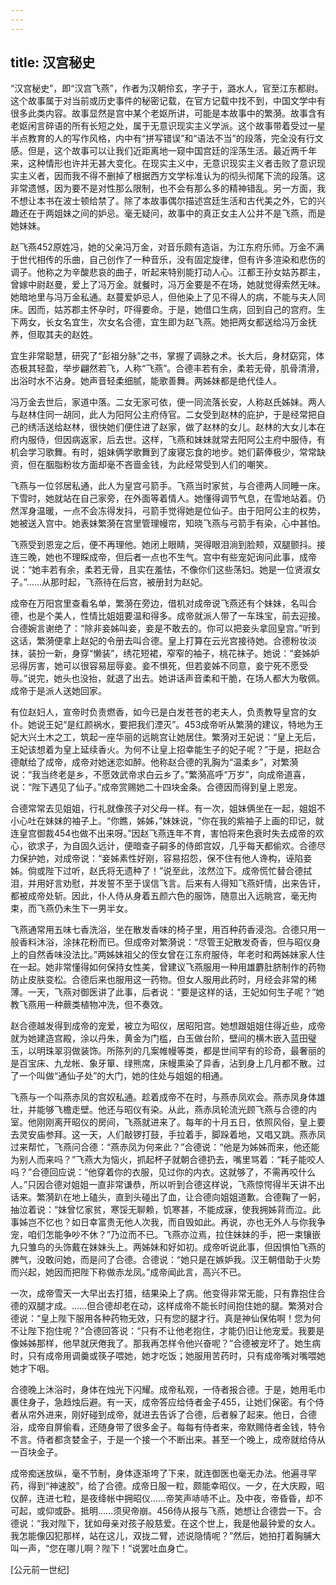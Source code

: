 ```yaml
---
---
---
```

title: 汉宫秘史
---




“汉宫秘史”，即“汉宫飞燕”，作者为汉朝伶玄，字子于，潞水人，官至江东都尉。这个故事属于对当前或历史事件的秘密记载，在官方记载中找不到，中国文学中有很多此类内容。故事显然是宫中某个老妪所讲，可能是本故事中的繁漪。故事含有老妪闲言碎语的所有长短之处，属于无意识现实主义学派。这个故事带着受过一星半点教育的人的写作风格，内中有“拼写错误”和“语法不当”的段落，完全没有行文感。但是，这个故事可以让我们近距离地一窥中国宫廷的淫荡生活。最近两千年来，这种情形也许并无甚大变化。在现实主义中，无意识现实主义者击败了意识现实主义者，因而我不得不删掉了根据西方文学标准认为的彻头彻尾下流的段落。这非常遗憾，因为要不是对性那么限制，也不会有那么多的精神错乱。另一方面，我不想让本书在波士顿给禁了。除了本故事偶尔描述宫廷生活和古代美之外，它的兴趣还在于两姐妹之间的妒忌。毫无疑问，故事中的真正女主人公并不是飞燕，而是她妹妹。

赵飞燕452原姓冯，她的父亲冯万金，对音乐颇有造诣，为江东府乐师。万金不满于世代相传的乐曲，自己创作了一种音乐，没有固定旋律，但有许多渲染和悲伤的调子。他称之为辛酸悲哀的曲子，听起来特别能打动人心。江都王孙女姑苏郡主，曾嫁中尉赵曼，爱上了冯万金。就餐时，冯万金要是不在场，她就觉得索然无味。她暗地里与冯万金私通。赵蔓爱妒忌人，但他染上了见不得人的病，不能与夫人同床。因而，姑苏郡主怀孕时，吓得要命。于是，她借口生病，回到自己的宫府。生下两女，长女名宜生，次女名合德，宜生即为赵飞燕。她把两女都送给冯万金抚养，但取其夫的赵姓。

宜生非常聪慧，研究了“彭祖分脉”之书，掌握了调脉之术。长大后，身材窈窕，体态极其轻盈，举步翩然若飞，人称“飞燕”。合德丰若有余，柔若无骨，肌骨清滑，出浴时水不沾身。她声音轻柔细腻，能歌善舞。两姊妹都是绝代佳人。

冯万金去世后，家道中落。二女无家可依，便一同流落长安，人称赵氏姊妹。两人与赵林住同一胡同，此人为阳阿公主府侍官。二女受到赵林的庇护，于是经常把自己的绣活送给赵林，很快她们便住进了赵家，做了赵林的女儿。赵林的大女儿本在府内服侍，但因病返家，后去世。这样，飞燕和妹妹就常去阳阿公主府中服侍，有机会学习歌舞。有时，姐妹俩学歌舞到了废寝忘食的地步。她们薪俸极少，常常缺资，但在胭脂粉妆方面却毫不吝啬金钱，为此经常受到人们的嘲笑。

飞燕与一位邻居私通，此人为皇宫弓箭手。飞燕当时家贫，与合德两人同睡一床。下雪时，她就站在自己家旁，在外面等着情人。她懂得调节气息，在雪地站着。仍然浑身温暖，一点不会冻得发抖，弓箭手觉得她是位仙子。由于阳阿公主的权势，她被送入宫中。她表妹繁漪在宫里管理幔帘，知晓飞燕与弓箭手有染，心中甚怕。

飞燕受到恩宠之后，便不再理他。她闭上眼睛，哭得眼泪淌到脸颊，双腿颤抖。接连三晚，她也不理睬成帝，但后者一点也不生气。宫中有些宠妃询问此事，成帝说：“她丰若有余，柔若无骨，且实在羞怯，不像你们这些荡妇。她是一位贤淑女子。”……从那时起，飞燕待在后宫，被册封为赵妃。

成帝在万阳宫里查看名单，繁漪在旁边，借机对成帝说飞燕还有个妹妹，名叫合德，也是个美人，性情比姐姐要温和得多。成帝就派人带了一车珠宝，前去迎接。合德婉言谢绝了：“除非妾姊叫妾，妾是不敢去的。你可以把妾头拿回皇宫。”听到这话，繁漪便拿上赵妃的令册去叫合德。皇上打算在云光宫接待她。合德粉妆淡抹，装扮一新，身穿“懒装”，绣花短裙，窄窄的袖子，桃花袜子。她说：“妾姊妒忌得厉害，她可以很容易屈辱妾。妾不惧死，但若妾姊不同意，妾宁死不愿受辱。”说完，她头也没抬，就退了出去。她讲话声音柔和干脆，在场人都大为敬佩。成帝于是派人送她回家。

有位赵妇人，宣帝时负责燃香，如今已是白发苍苍的老夫人，负责教导皇宫的女仆。她说王妃“是红颜祸水，要把我们湮灭”。453成帝听从繁漪的建议，特地为王妃大兴土木之工，筑起一座华丽的远眺宫让她居住。繁漪对王妃说：“皇上无后，王妃该想着为皇上延续香火。为何不让皇上招幸能生子的妃子呢？”于是，把赵合德献给了成帝，成帝对她迷恋如醉。他称赵合德的乳胸为“温柔乡”，对繁漪说：“我当终老是乡，不愿效武帝求白云乡了。”繁漪高呼“万岁”，向成帝道喜，说：“陛下遇见了仙子。”成帝赏赐她二十四块金条。合德因而得到皇上恩宠。

合德常常去见姐姐，行礼就像孩子对父母一样。有一次，姐妹俩坐在一起，姐姐不小心吐在妹妹的袖子上。“你瞧，姊姊，”妹妹说，“你在我的紫袖子上画的印记，就连皇宫御裁454也做不出来呀。”因赵飞燕连年不育，害怕将来色衰时失去成帝的欢心，欲求子，为自固久远计，便暗查子嗣多的侍郎宫奴，几乎每天都偷欢。合德尽力保护她，对成帝说：“妾姊素性好刚，容易招怨，保不住有他人谗构，诬陷妾姊。倘或陛下过听，赵氏将无遗种了！”说至此，泫然泣下。成帝慌忙替合德拭泪，并用好言劝慰，并发誓不至于误信飞言。后来有人得知飞燕奸情，出来告讦，都被成帝处斩。因此，仆人侍从身着五颜六色的服饰，随意出入远眺宫，毫无拘束，而飞燕仍未生下一男半女。

飞燕通常用五味七香洗浴，坐在散发香味的椅子里，用百种药香浸泡。合德只用一般香料沐浴，涂抹花粉而已。但成帝对繁漪说：“尽管王妃散发奇香，但与昭仪身上的自然香味没法比。”两姊妹祖父的侄女曾在江东府服侍，年老时和两姊妹家人住在一起。她非常懂得如何保持女性美，曾建议飞燕服用一种用雄麝肚脐制作的药物防止皮肤变松。合德后来也服用这一药物。但女人服用此药时，月经会非常的稀薄。一天，飞燕对御医讲了此事，后者说：“要是这样的话，王妃如何生子呢？”她教飞燕用一种蕨类植物冲洗，但不奏效。

赵合德越发得到成帝的宠爱，被立为昭仪，居昭阳宫。她想跟姐姐住得近些，成帝就为她建造宫殿，涂以丹朱，黄金为门槛，白玉做台阶，壁间的横木嵌入蓝田璧玉，以明珠翠羽做装饰。所陈列的几案帷幔等类，都是世间罕有的珍奇，最奢丽的是百宝床、九龙帐、象牙箪、绿熊席，床幔熏染了异香，沾到身上几月都不散。过了一个叫做“通仙子处”的大门，她的住处与姐姐的相通。

飞燕与一个叫燕赤凤的宫奴私通。趁着成帝不在时，与燕赤凤欢会。燕赤凤身体雄壮，并能够飞檐走壁。他还与昭仪有染。从此，燕赤凤轮流光顾飞燕与合德的内室。他刚刚离开昭仪的房间，飞燕就进来了。每年的十月五日，依照风俗，皇上要去灵安庙参拜。这一天，人们敲锣打鼓，手拉着手，脚跺着地，又唱又跳。燕赤凤过来帮忙，飞燕问合德：“燕赤凤为何来此？”合德说：“他是为姊姊而来，他还能为别人而来吗？”飞燕大为恼火，抓起杯子就朝合德扔去，嘴里骂着：“耗子能咬人吗？”合德回应说：“他穿着你的衣服，见过你的内衣。这就够了，不需再咬什么人。”只因合德对姐姐一直非常谦恭，所以听到合德这样说，飞燕惊愕得半天讲不出话来。繁漪趴在地上磕头，直到头碰出了血，让合德向姐姐道歉。合德鞠了一躬，抽泣着说：“妹曾忆家贫，寒馁无聊赖，饥寒甚，不能成寐，使我拥姊背而泣。此事姊岂不忆也？如日幸富贵无他人次我，而自毁如此。再说，亦也无外人与你我争宠，咱们怎能争吵不休？”乃泣而不已。飞燕亦泣焉，拉住妹妹的手，把一束镶嵌九只雏鸟的头饰戴在妹妹头上。两姊妹和好如初。成帝听说此事，但因惧怕飞燕的脾气，没敢问她，而是问了合德。合德说：“她只是在嫉妒我。汉王朝借助于火势而兴起，她因而把陛下称做赤龙凤。”成帝闻此言，高兴不已。

一次，成帝雪天一大早出去打猎，结果染上了病。他变得非常无能，只有靠抱住合德的双腿才成。……但合德却老在动，这样成帝不能长时间抱住她的腿。繁漪对合德说：“皇上陛下服用各种药物无效，只有您的腿才行。真是神仙保佑啊！您为何不让陛下抱住呢？”合德回答说：“只有不让他老抱住，才能仍旧让他宠爱。我要是像姊姊那样，他早就厌倦我了。那我再怎样令他兴奋呢？”合德被宠坏了。她生病时，只有成帝用调羹或筷子喂她，她才吃饭；她服用苦药时，只有成帝嘴对嘴喂她她才下咽。

合德晚上沐浴时，身体在烛光下闪耀。成帝私观，一侍者报合德。于是，她用毛巾裹住身子，急趋烛后避。有一天，成帝答应给侍者金子455，让她们保密。有个侍者从帘外进来，刚好碰到成帝，就进去告诉了合德，后者躲了起来。他日，合德浴，成帝自屏偷看，还随身带了很多金子。每每有侍者来，帝默赐侍者金钱，特令不言。侍者都贪婪金子，于是一个接一个不断出来。甚至一个晚上，成帝就给侍从一百块金子。

成帝痴迷放纵，毫不节制，身体逐渐垮了下来，就连御医也毫无办法。他遍寻罕药，得到“神速胶”，给了合德。成帝日服一粒，颇能幸昭仪。一夕，在大庆殿，昭仪醉，连进七粒，是夜绛帐中拥昭仪……帝笑声哧哧不止。及中夜，帝昏昏，却不可起，或仰或卧。抵明……须臾帝崩。456侍从报与飞燕，她想让合德尝一下。合德说：“我对陛下，犹如母亲对孩子般慈爱。在这个世上，我是他最钟爱的女人。我怎能像囚犯那样，站在这儿，双拢二臂，述说隐情呢？”然后，她拍打着胸脯大叫一声，“您在哪儿啊？陛下！”说罢吐血身亡。

[公元前一世纪]